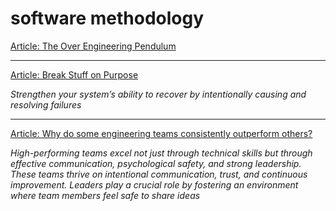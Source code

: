 # software methodology

[Article: The Over Engineering Pendulum](https://threedots.tech/post/the-over-engineering-pendulum/?ref=dailydev)

---

[Article: Break Stuff on Purpose](https://slack.engineering/break-stuff-on-purpose/)

_Strengthen your system’s ability to recover by intentionally causing and resolving failures_

---

[Article: Why do some engineering teams consistently outperform others?](https://newsletter.techworld-with-milan.com/p/why-do-some-engineering-teams-consistently)

_High-performing teams excel not just through technical skills but through effective communication, psychological safety, and strong leadership. These teams thrive on intentional communication, trust, and continuous improvement. Leaders play a crucial role by fostering an environment where team members feel safe to share ideas_